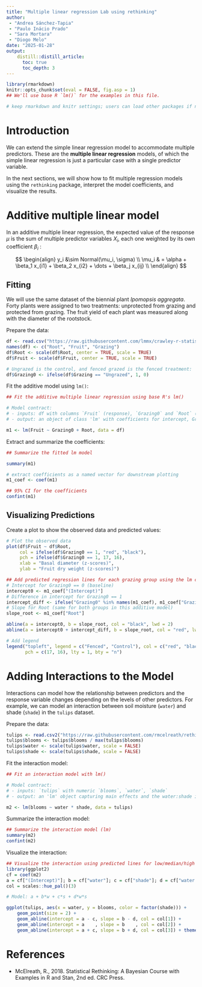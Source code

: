 ```yaml
---
title: "Multiple linear regression Lab using rethinking"
author:
 - "Andrea Sánchez-Tapia"
 - "Paulo Inácio Prado"
 - "Sara Mortara"
 - "Diogo Melo" 
date: "2025-01-28"
output:
    distill::distill_article:
      toc: true
      toc_depth: 3
---
```


```r
library(rmarkdown)
knitr::opts_chunk$set(eval = FALSE, fig.asp = 1)
## We'll use base R `lm()` for the examples in this file.

# keep rmarkdown and knitr settings; users can load other packages if needed in specific chunks
```

# Introduction

We can extend the simple linear regression model to accommodate multiple predictors. These are the **multiple linear regression** models, of which the simple linear regression is just a particular case with a single predictor variable.

In the next sections, we will show how to fit multiple regression models using the `rethinking` package, interpret the model coefficients, and visualize the results.

# Additive multiple linear model

In an additive multiple linear regression, the expected value of the response $μ$ is the sum of multiple predictor variables $X_i$, each one weighted by its own coefficient $β_i$ :

$$
\begin{align}
y_i &\sim Normal(\mu_i, \sigma) \\
\mu_i & = \alpha + \beta_1 x_{i1} + \beta_2 x_{i2} + \dots + \beta_j x_{ij} \\
\end{align}
$$


## Fitting

We will use the same dataset of the biennial plant *Ipomopsis aggregata*. Forty plants were assigned to two treatments: unprotected from grazing and protected from grazing. The fruit yield of each plant was measured along with the diameter of the rootstock.

Prepare the data:

```r
df <- read.csv("https://raw.githubusercontent.com/lmmx/crawley-r-statistics-book-notes/master/code/ipomopsis.csv")
names(df) <- c("Root", "Fruit", "Grazing")
df$Root <- scale(df$Root, center = TRUE, scale = TRUE)
df$Fruit <- scale(df$Fruit, center = TRUE, scale = TRUE)

# Ungrazed is the control, and fenced grazed is the fenced treatment:
df$Grazing0 <- ifelse(df$Grazing == "Ungrazed", 1, 0)
```

Fit the additive model using `lm()`:

```r
## Fit the additive multiple linear regression using base R's lm()

# Model contract:
# - inputs: df with columns `Fruit` (response), `Grazing0` and `Root` (predictors)
# - output: an object of class 'lm' with coefficients for intercept, Grazing0 and Root

m1 <- lm(Fruit ~ Grazing0 + Root, data = df)
```

Extract and summarize the coefficients:

```r
## Summarize the fitted lm model

summary(m1)

# extract coefficients as a named vector for downstream plotting
m1_coef <- coef(m1)

## 95% CI for the coefficients
confint(m1)
```

## Visualizing Predictions

Create a plot to show the observed data and predicted values:

```r
# Plot the observed data
plot(df$Fruit ~ df$Root, 
     col = ifelse(df$Grazing0 == 1, "red", "black"), 
     pch = ifelse(df$Grazing0 == 1, 17, 16),
     xlab = "Basal diameter (z-scores)", 
     ylab = "Fruit dry weight (z-scores)")

## Add predicted regression lines for each grazing group using the lm coefficients
# Intercept for Grazing0 == 0 (baseline)
intercept0 <- m1_coef["(Intercept)"]
# Difference in intercept for Grazing0 == 1
intercept_diff <- ifelse("Grazing0" %in% names(m1_coef), m1_coef["Grazing0"], 0)
# Slope for Root (same for both groups in this additive model)
slope_root <- m1_coef["Root"]

abline(a = intercept0, b = slope_root, col = "black", lwd = 2)
abline(a = intercept0 + intercept_diff, b = slope_root, col = "red", lwd = 2)

# Add legend
legend("topleft", legend = c("Fenced", "Control"), col = c("red", "black"), 
       pch = c(17, 16), lty = 1, bty = "n")

```

# Adding Interactions to the Model

Interactions can model how the relationship between predictors and the response variable changes depending on the levels of other predictors. For example, we can model an interaction between soil moisture (`water`) and shade (`shade`) in the `tulips` dataset.

Prepare the data:

```r
tulips <- read.csv2("https://raw.githubusercontent.com/rmcelreath/rethinking/master/data/tulips.csv") 
tulips$blooms <- tulips$blooms / max(tulips$blooms)
tulips$water <- scale(tulips$water, scale = FALSE)
tulips$shade <- scale(tulips$shade, scale = FALSE)
```

Fit the interaction model:

```r
## Fit an interaction model with lm()

# Model contract:
# - inputs: `tulips` with numeric `blooms`, `water`, `shade`
# - output: an 'lm' object capturing main effects and the water:shade interaction

m2 <- lm(blooms ~ water * shade, data = tulips)
```

Summarize the interaction model:

```r
## Summarize the interaction model (lm)
summary(m2)
confint(m2)
```

Visualize the interaction:

```r
## Visualize the interaction using predicted lines for low/median/high shade
library(ggplot2)
cf = coef(m2)
a = cf["(Intercept)"]; b = cf["water"]; c = cf["shade"]; d = cf["water:shade"]
col = scales::hue_pal()(3)

# Model: a + b*w + c*s + d*w*s

ggplot(tulips, aes(x = water, y = blooms, color = factor(shade))) +
    geom_point(size = 2) +
    geom_abline(intercept = a - c, slope = b - d, col = col[1]) +
    geom_abline(intercept = a    , slope = b    , col = col[2]) +
    geom_abline(intercept = a + c, slope = b + d, col = col[3]) + theme_classic()
```

# References

+ McElreath, R., 2018. Statistical Rethinking: A Bayesian Course with Examples in R and Stan, 2nd ed. CRC Press.
